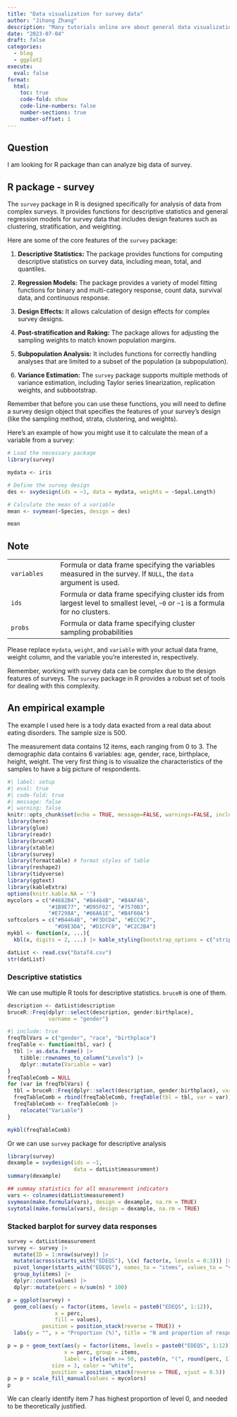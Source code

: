 ```yaml
---
title: "Data visualization for survey data"
author: "Jihong Zhang"
description: "Many tutorials online are about general data visualization. This post aims to showcase some tricks for survey data"
date: "2023-07-04"
draft: false
categories: 
  - blog
  - ggplot2
execute: 
  eval: false
format:
  html:
    toc: true
    code-fold: show
    code-line-numbers: false
    number-sections: true
    number-offset: 1
---
```


## Question

I am looking for R package than can analyze big data of survey.

## R package - survey

The `survey` package in R is designed specifically for analysis of data from complex surveys. It provides functions for descriptive statistics and general regression models for survey data that includes design features such as clustering, stratification, and weighting.

Here are some of the core features of the `survey` package:

1.  **Descriptive Statistics:** The package provides functions for computing descriptive statistics on survey data, including mean, total, and quantiles.

2.  **Regression Models:** The package provides a variety of model fitting functions for binary and multi-category response, count data, survival data, and continuous response.

3.  **Design Effects:** It allows calculation of design effects for complex survey designs.

4.  **Post-stratification and Raking:** The package allows for adjusting the sampling weights to match known population margins.

5.  **Subpopulation Analysis:** It includes functions for correctly handling analyses that are limited to a subset of the population (a subpopulation).

6.  **Variance Estimation:** The `survey` package supports multiple methods of variance estimation, including Taylor series linearization, replication weights, and subbootstrap.

Remember that before you can use these functions, you will need to define a survey design object that specifies the features of your survey's design (like the sampling method, strata, clustering, and weights).

Here's an example of how you might use it to calculate the mean of a variable from a survey:

```r
# Load the necessary package
library(survey)

mydata <- iris

# Define the survey design
des <- svydesign(ids = ~1, data = mydata, weights = ~Sepal.Length)

# Calculate the mean of a variable
mean <- svymean(~Species, design = des)

mean
```

::: callout-note
## Note

|  |  |
|----------------|--------------------------------------------------------|
| `variables` | Formula or data frame specifying the variables measured in the survey. If `NULL`, the `data` argument is used. |
| `ids` | Formula or data frame specifying cluster ids from largest level to smallest level, `~0` or `~1` is a formula for no clusters. |
| `probs` | Formula or data frame specifying cluster sampling probabilities |
:::

Please replace `mydata`, `weight`, and `variable` with your actual data frame, weight column, and the variable you're interested in, respectively.

Remember, working with survey data can be complex due to the design features of surveys. The `survey` package in R provides a robust set of tools for dealing with this complexity.

## An empirical example

The example I used here is a tody data exacted from a real data about eating disorders. The sample size is 500.

The measurement data contains 12 items, each ranging from 0 to 3. The demographic data contains 6 variables: age, gender, race, birthplace, height, weight. The very first thing is to visualize the characteristics of the samples to have a big picture of respondents.

```r
#| label: setup
#| eval: true
#| code-fold: true
#| message: false
#| warning: false
knitr::opts_chunk$set(echo = TRUE, message=FALSE, warnings=FALSE, include = TRUE)
library(here)
library(glue)
library(readr)
library(bruceR)
library(xtable)
library(survey)
library(formattable) # format styles of table 
library(reshape2)
library(tidyverse)
library(ggtext) 
library(kableExtra)
options(knitr.kable.NA = '')
mycolors = c("#4682B4", "#B4464B", "#B4AF46", 
             "#1B9E77", "#D95F02", "#7570B3",
             "#E7298A", "#66A61E", "#B4F60A")
softcolors = c("#B4464B", "#F3DCD4", "#ECC9C7", 
               "#D9E3DA", "#D1CFC0", "#C2C2B4")
mykbl <- function(x, ...){
  kbl(x, digits = 2, ...) |> kable_styling(bootstrap_options = c("striped", "condensed")) }

```

```r
datList <- read.csv("DataT4.csv")
str(datList)
```

### Descriptive statistics

We can use multiple R tools for descriptive statistics. `bruceR` is one of them.

```r
description <- datList$description
bruceR::Freq(dplyr::select(description, gender:birthplace), 
             varname = "gender")
```

```r
#| include: true
freqTblVars = c("gender", "race", "birthplace")
freqTable <- function(tbl, var) {
  tbl |> as.data.frame() |> 
    tibble::rownames_to_column("Levels") |> 
    dplyr::mutate(Variable = var)
}
freqTableComb = NULL
for (var in freqTblVars) {
  tbl = bruceR::Freq(dplyr::select(description, gender:birthplace), varname = var)
  freqTableComb = rbind(freqTableComb, freqTable(tbl = tbl, var = var))
  freqTableComb <- freqTableComb |> 
    relocate("Variable")
}
```

```r
mykbl(freqTableComb)
```

Or we can use `survey` package for descriptive analysis

```r
library(survey)
dexample = svydesign(ids = ~1,
                     data = datList$measurement)
summary(dexample)

## summay statistics for all measurement indicators
vars <- colnames(datList$measurement)
svymean(make.formula(vars), design = dexample, na.rm = TRUE)
svytotal(make.formula(vars), design = dexample, na.rm = TRUE)
```

### Stacked barplot for survey data responses

```r
survey = datList$measurement
survey <- survey |> 
  mutate(ID = 1:nrow(survey)) |> 
  mutate(across(starts_with("EDEQS"), \(x) factor(x, levels = 0:3))) |> 
  pivot_longer(starts_with("EDEQS"), names_to = "items", values_to = "values") |> 
  group_by(items) |> 
  dplyr::count(values) |> 
  dplyr::mutate(perc = n/sum(n) * 100)

p = ggplot(survey) +
  geom_col(aes(y = factor(items, levels = paste0("EDEQS", 1:12)),
               x = perc,
               fill = values), 
           position = position_stack(reverse = TRUE)) +
  labs(y = "", x = "Proportion (%)", title = "N and proportion of responses for items")

p = p + geom_text(aes(y = factor(items, levels = paste0("EDEQS", 1:12)),
                  x = perc, group = items,
                  label = ifelse(n >= 50, paste0(n, "(", round(perc, 1), "%)"), "")), 
              size = 3, color = "white",
              position = position_stack(reverse = TRUE, vjust = 0.5))
p = p + scale_fill_manual(values = mycolors)
p
```

We can clearly identify item 7 has highest proportion of level 0, and needed to be theoretically justified.
